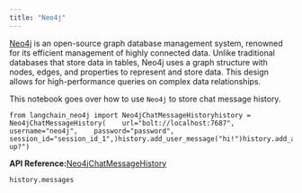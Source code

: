 ```yaml
---
title: "Neo4j"
---
```


[Neo4j](https://en.wikipedia.org/wiki/Neo4j) is an open-source graph database management system, renowned for its efficient management of highly connected data. Unlike traditional databases that store data in tables, Neo4j uses a graph structure with nodes, edges, and properties to represent and store data. This design allows for high-performance queries on complex data relationships.

This notebook goes over how to use `Neo4j` to store chat message history.

```
from langchain_neo4j import Neo4jChatMessageHistoryhistory = Neo4jChatMessageHistory(    url="bolt://localhost:7687",    username="neo4j",    password="password",    session_id="session_id_1",)history.add_user_message("hi!")history.add_ai_message("whats up?")
```

**API Reference:**[Neo4jChatMessageHistory](https://python.langchain.com/api_reference/neo4j/chat_message_histories/langchain_neo4j.chat_message_histories.neo4j.Neo4jChatMessageHistory.html)

```
history.messages
```
